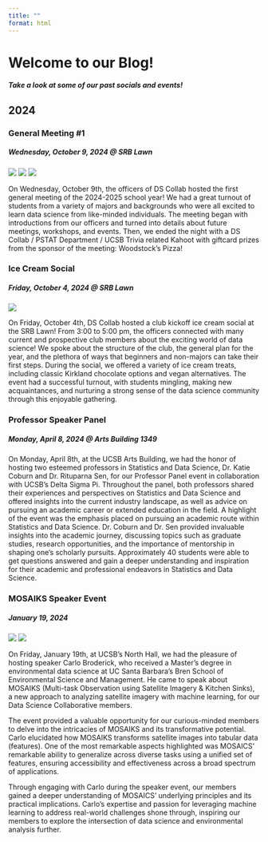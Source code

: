 ```yaml
---
title: ""
format: html
---
```



<div class="blogheader">
  <h1>Welcome to our Blog!</h1>
  <h5>Take a look at some of our past socials and events!</h5>
</div>

<h2>2024</h2>
<!--- General Meeting #1 --->
<div class="post">
<h3>General Meeting #1</h3>
<h5>Wednesday, October 9, 2024 @ SRB Lawn</h5>
<img src="../Images/2425Workshops/GM1/2425gm10.JPG">
<img src="../Images/2425Workshops/GM1/2425gm12.JPG">
<img src="../Images/2425Workshops/GM1/2425gm17.JPG">
<p>
On Wednesday, October 9th, the officers of DS Collab hosted the first general meeting of the 2024-2025 school year! We had a great turnout of students from a variety of majors and backgrounds who were all excited to learn data science from like-minded individuals. The meeting began with introductions from our officers and turned into details about future meetings, workshops, and events. Then, we ended the night with a DS Collab / PSTAT Department / UCSB Trivia related Kahoot with giftcard prizes from the sponsor of the meeting: Woodstock's Pizza!
</p>
</div>

<!--- Ice Cream Social --->
<div class="post">
<h3>Ice Cream Social</h3>
<h5>Friday, October 4, 2024 @ SRB Lawn</h5>
<img src="../Images/Blog/icecreamsocial.jpg">
<p>

On Friday, October 4th, DS Collab hosted a club kickoff ice cream social at the SRB Lawn! From 3:00 to 5:00 pm, the officers connected with many current and prospective club members about the exciting world of data science! We spoke about the structure of the club, the general plan for the year, and the plethora of ways that beginners and non-majors can take their first steps. During the social, we offered a variety of ice cream treats, including classic Kirkland chocolate options and vegan alternatives. The event had a successful turnout, with students mingling, making new acquaintances, and nurturing a strong sense of the data science community through this enjoyable gathering.
</p>
</div>

<!--- Professor Panel --->
<div class="post">
<h3>Professor Speaker Panel</h3>
<h5>Monday, April 8, 2024 @ Arts Building 1349</h5>

<p>
On Monday, April 8th, at the UCSB Arts Building, we had the honor of hosting two esteemed professors in Statistics and Data Science, Dr. Katie Coburn and Dr. Rituparna Sen, for our Professor Panel event in collaboration with UCSB’s Delta Sigma Pi. Throughout the panel, both professors shared their experiences and perspectives on Statistics and Data Science and offered insights into the current industry landscape, as well as advice on pursuing an academic career or extended education in the field. A highlight of the event was the emphasis placed on pursuing an academic route within Statistics and Data Science. Dr. Coburn and Dr. Sen provided invaluable insights into the academic journey, discussing topics such as graduate studies, research opportunities, and the importance of mentorship in shaping one's scholarly pursuits. Approximately 40 students were able to get questions answered and gain a deeper understanding and inspiration for their academic and professional endeavors in Statistics and Data Science.
</p>
</div>

<!--- MOSAIKS Speaker --->
<div class="post">
<h3>MOSAIKS Speaker Event</h3>
<h5>January 19, 2024</h5>
<img src="../Images/Blog/MOSAIKS/Photo1.JPG">
<img src="../Images/Blog/MOSAIKS/Photo2.JPG">
<p>
On Friday, January 19th, at UCSB's North Hall, we had the pleasure of hosting speaker Carlo Broderick, who received a Master's degree in environmental data science at UC Santa Barbara's Bren School of Environmental Science and Management. He came to speak about MOSAIKS (Multi-task Observation using Satellite Imagery & Kitchen Sinks), a new approach to analyzing satellite imagery with machine learning, for our Data Science Collaborative members.

The event provided a valuable opportunity for our curious-minded members to delve into the intricacies of MOSAIKS and its transformative potential. Carlo elucidated how MOSAIKS transforms satellite images into tabular data (features). One of the most remarkable aspects highlighted was MOSAICS' remarkable ability to generalize across diverse tasks using a unified set of features, ensuring accessibility and effectiveness across a broad spectrum of applications.

Through engaging with Carlo during the speaker event, our members gained a deeper understanding of MOSAICS' underlying principles and its practical implications. Carlo's expertise and passion for leveraging machine learning to address real-world challenges shone through, inspiring our members to explore the intersection of data science and environmental analysis further.
</p>
</div>